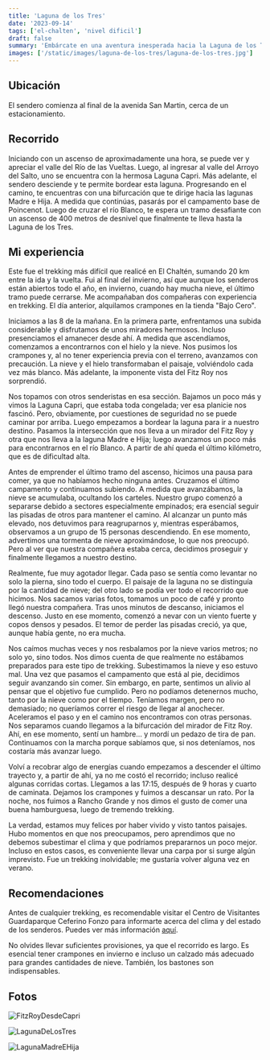 ```yaml
---
title: 'Laguna de los Tres'
date: '2023-09-14'
tags: ['el-chalten', 'nivel dificil']
draft: false
summary: 'Embárcate en una aventura inesperada hacia la Laguna de los Tres, donde la nieve añadió un toque mágico a la impresionante belleza de El Chaltén.'
images: ['/static/images/laguna-de-los-tres/laguna-de-los-tres.jpg']
---
```


## Ubicación
El sendero comienza al final de la avenida San Martin, cerca de un estacionamiento. 

## Recorrido
Iniciando con un ascenso de aproximadamente una hora, se puede ver y apreciar el valle del Río de las Vueltas. Luego, al ingresar al valle del Arroyo del Salto, uno se encuentra con la hermosa Laguna Capri. Más adelante, el sendero desciende y te permite bordear esta laguna. Progresando en el camino, te encuentras con una bifurcación que te dirige hacia las lagunas Madre e Hija. A medida que continúas, pasarás por el campamento base de Poincenot. Luego de cruzar el río Blanco, te espera un tramo desafiante con un ascenso de 400 metros de desnivel que finalmente te lleva hasta la Laguna de los Tres.

## Mi experiencia

Este fue el trekking más difícil que realicé en El Chaltén, sumando 20 km entre la ida y la vuelta. Fui al final del invierno, así que aunque los senderos están abiertos todo el año, en invierno, cuando hay mucha nieve, el último tramo puede cerrarse. Me acompañaban dos compañeras con experiencia en trekking. El día anterior, alquilamos crampones en la tienda "Bajo Cero".

Iniciamos a las 8 de la mañana. En la primera parte, enfrentamos una subida considerable y disfrutamos de unos miradores hermosos. Incluso presenciamos el amanecer desde ahí. A medida que ascendíamos, comenzamos a encontrarnos con el hielo y la nieve. Nos pusimos los crampones y, al no tener experiencia previa con el terreno, avanzamos con precaución. La nieve y el hielo transformaban el paisaje, volviéndolo cada vez más blanco. Más adelante, la imponente vista del Fitz Roy nos sorprendió.

Nos topamos con otros senderistas en esa sección. Bajamos un poco más y vimos la Laguna Capri, que estaba toda congelada; ver esa planicie nos fascinó. Pero, obviamente, por cuestiones de seguridad no se puede caminar por arriba. Luego empezamos a bordear la laguna para ir a nuestro destino. Pasamos la intersección que nos lleva a un mirador del Fitz Roy y otra que nos lleva a la laguna Madre e Hija; luego avanzamos un poco más para encontrarnos en el río Blanco. A partir de ahí queda el último kilómetro, que es de dificultad alta.

Antes de emprender el último tramo del ascenso, hicimos una pausa para comer, ya que no habíamos hecho ninguna antes. Cruzamos el último campamento y continuamos subiendo. A medida que avanzábamos, la nieve se acumulaba, ocultando los carteles. Nuestro grupo comenzó a separarse debido a sectores especialmente empinados; era esencial seguir las pisadas de otros para mantener el camino. Al alcanzar un punto más elevado, nos detuvimos para reagruparnos y, mientras esperábamos, observamos a un grupo de 15 personas descendiendo. En ese momento, advertimos una tormenta de nieve aproximándose, lo que nos preocupó. Pero al ver que nuestra compañera estaba cerca, decidimos proseguir y finalmente llegamos a nuestro destino.

Realmente, fue muy agotador llegar. Cada paso se sentía como levantar no solo la pierna, sino todo el cuerpo. El paisaje de la laguna no se distinguía por la cantidad de nieve; del otro lado se podía ver todo el recorrido que hicimos. Nos sacamos varias fotos, tomamos un poco de café y pronto llegó nuestra compañera. Tras unos minutos de descanso, iniciamos el descenso. Justo en ese momento, comenzó a nevar con un viento fuerte y copos densos y pesados. El temor de perder las pisadas creció, ya que, aunque había gente, no era mucha.

Nos caímos muchas veces y nos resbalamos por la nieve varios metros; no solo yo, sino todos. Nos dimos cuenta de que realmente no estábamos preparados para este tipo de trekking. Subestimamos la nieve y eso estuvo mal. Una vez que pasamos el campamento que está al pie, decidimos seguir avanzando sin comer. Sin embargo, en parte, sentimos un alivio al pensar que el objetivo fue cumplido. Pero no podíamos detenernos mucho, tanto por la nieve como por el tiempo. Teníamos margen, pero no demasiado; no queríamos correr el riesgo de llegar al anochecer. Aceleramos el paso y en el camino nos encontramos con otras personas. Nos separamos cuando llegamos a la bifurcación del mirador de Fitz Roy. Ahí, en ese momento, sentí un hambre... y mordí un pedazo de tira de pan. Continuamos con la marcha porque sabíamos que, si nos deteníamos, nos costaría más avanzar luego.

Volví a recobrar algo de energías cuando empezamos a descender el último trayecto y, a partir de ahí, ya no me costó el recorrido; incluso realicé algunas corridas cortas. Llegamos a las 17:15, después de 9 horas y cuarto de caminata. Dejamos los crampones y fuimos a descansar un rato. Por la noche, nos fuimos a Rancho Grande y nos dimos el gusto de comer una buena hamburguesa, luego de tremendo trekking.

La verdad, estamos muy felices por haber vivido y visto tantos paisajes. Hubo momentos en que nos preocupamos, pero aprendimos que no debemos subestimar el clima y que podríamos prepararnos un poco mejor. Incluso en estos casos, es conveniente llevar una carpa por si surge algún imprevisto. Fue un trekking inolvidable; me gustaría volver alguna vez en verano.

## Recomendaciones

Antes de cualquier trekking, es recomendable visitar el Centro de Visitantes Guardaparque Ceferino Fonzo para informarte acerca del clima y del estado de los senderos. Puedes ver más información [aquí](https://elchalten.com/v4/es/centros-de-informes-en-el-chalten.php).

No olvides llevar suficientes provisiones, ya que el recorrido es largo. Es esencial tener crampones en invierno e incluso un calzado más adecuado para grandes cantidades de nieve. También, los bastones son indispensables.

## Fotos

![FitzRoyDesdeCapri](/static/images/laguna-de-los-tres/fitz-roy-capri.jpg)

![LagunaDeLosTres](/static/images/laguna-de-los-tres/laguna-de-los-tres.jpg)

![LagunaMadreEHija](/static/images/laguna-de-los-tres/laguna-madre-hija.jpg)


